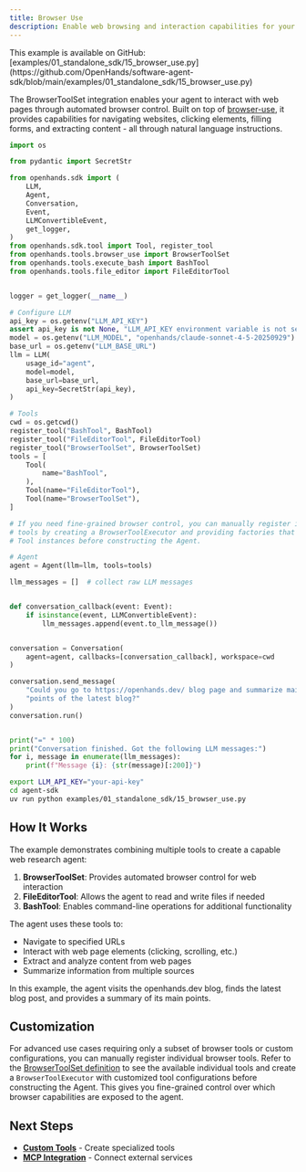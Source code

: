 ```yaml
---
title: Browser Use
description: Enable web browsing and interaction capabilities for your agent.
---
```


<Note>
This example is available on GitHub: [examples/01_standalone_sdk/15_browser_use.py](https://github.com/OpenHands/software-agent-sdk/blob/main/examples/01_standalone_sdk/15_browser_use.py)
</Note>

The BrowserToolSet integration enables your agent to interact with web pages through automated browser control. Built on top of [browser-use](https://github.com/browser-use/browser-use), it provides capabilities for navigating websites, clicking elements, filling forms, and extracting content - all through natural language instructions.

```python icon="python" expandable examples/01_standalone_sdk/15_browser_use.py
import os

from pydantic import SecretStr

from openhands.sdk import (
    LLM,
    Agent,
    Conversation,
    Event,
    LLMConvertibleEvent,
    get_logger,
)
from openhands.sdk.tool import Tool, register_tool
from openhands.tools.browser_use import BrowserToolSet
from openhands.tools.execute_bash import BashTool
from openhands.tools.file_editor import FileEditorTool


logger = get_logger(__name__)

# Configure LLM
api_key = os.getenv("LLM_API_KEY")
assert api_key is not None, "LLM_API_KEY environment variable is not set."
model = os.getenv("LLM_MODEL", "openhands/claude-sonnet-4-5-20250929")
base_url = os.getenv("LLM_BASE_URL")
llm = LLM(
    usage_id="agent",
    model=model,
    base_url=base_url,
    api_key=SecretStr(api_key),
)

# Tools
cwd = os.getcwd()
register_tool("BashTool", BashTool)
register_tool("FileEditorTool", FileEditorTool)
register_tool("BrowserToolSet", BrowserToolSet)
tools = [
    Tool(
        name="BashTool",
    ),
    Tool(name="FileEditorTool"),
    Tool(name="BrowserToolSet"),
]

# If you need fine-grained browser control, you can manually register individual browser
# tools by creating a BrowserToolExecutor and providing factories that return customized
# Tool instances before constructing the Agent.

# Agent
agent = Agent(llm=llm, tools=tools)

llm_messages = []  # collect raw LLM messages


def conversation_callback(event: Event):
    if isinstance(event, LLMConvertibleEvent):
        llm_messages.append(event.to_llm_message())


conversation = Conversation(
    agent=agent, callbacks=[conversation_callback], workspace=cwd
)

conversation.send_message(
    "Could you go to https://openhands.dev/ blog page and summarize main "
    "points of the latest blog?"
)
conversation.run()


print("=" * 100)
print("Conversation finished. Got the following LLM messages:")
for i, message in enumerate(llm_messages):
    print(f"Message {i}: {str(message)[:200]}")
```

```bash Running the Example
export LLM_API_KEY="your-api-key"
cd agent-sdk
uv run python examples/01_standalone_sdk/15_browser_use.py
```

## How It Works

The example demonstrates combining multiple tools to create a capable web research agent:

1. **BrowserToolSet**: Provides automated browser control for web interaction
2. **FileEditorTool**: Allows the agent to read and write files if needed
3. **BashTool**: Enables command-line operations for additional functionality

The agent uses these tools to:
- Navigate to specified URLs
- Interact with web page elements (clicking, scrolling, etc.)
- Extract and analyze content from web pages
- Summarize information from multiple sources

In this example, the agent visits the openhands.dev blog, finds the latest blog post, and provides a summary of its main points.

## Customization

For advanced use cases requiring only a subset of browser tools or custom configurations, you can manually register individual browser tools. Refer to the [BrowserToolSet definition](https://github.com/OpenHands/software-agent-sdk/blob/main/openhands-tools/openhands/tools/browser_use/definition.py) to see the available individual tools and create a `BrowserToolExecutor` with customized tool configurations before constructing the Agent. This gives you fine-grained control over which browser capabilities are exposed to the agent.

## Next Steps

- **[Custom Tools](/sdk/guides/custom-tools)** - Create specialized tools
- **[MCP Integration](/sdk/guides/mcp)** - Connect external services
